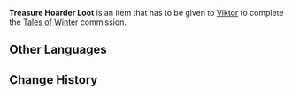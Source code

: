 {{Item Infobox
|id           = 100518
|image        = Item Parcel.png
|type         = Quest Items
|description  = A trophy taken from the Treasure Hoarders. This box is very small and isn't very heavy, and will not be able to contain the arrogance of certain people. But it should be more than enough to keep a lid on their tricks.
|source1      = Obtained during the [[Tales of Winter]] commission in [[Mondstadt]]
}}

'''Treasure Hoarder Loot''' is an item that has to be given to [[Viktor]] to complete the [[Tales of Winter]] commission.
==Other Languages==
{{Other Languages|default_hidden = 1
|en      = Treasure Hoarder Loot
|zhs     = 盗宝团战利品
|zhs_rm  = Dàobǎo-tuán Zhànlìpǐn
|zht     = 盜寶團戰利品
|zht_rm  = Dàobǎo-tuán Zhànlìpǐn
|ja      = 宝盗団戦利品
|ja_rm   = Houtoudan Senrihin
|ko      = 보물 사냥단 전리품
|ko_rm   = 
|es      = Botín de Ladrón de Tesoros
|fr      = Trophée des Pilleurs de trésors
|ru      = Добыча с Похитителей сокровищ
|th      = ของที่ระลึกจากชัยชนะของกองโจรล่าสมบัติ
|th_rm   = 
|vi      = Chiến lợi phẩm từ Đạo Bảo Đoàn
|de      = Beute von Schatzräubern
|id      = Barang dari Treasure Hoarder
|pt      = Saqueamento dos Caçadores de Tesouros
}}

==Change History==
{{Change History|1.0}}